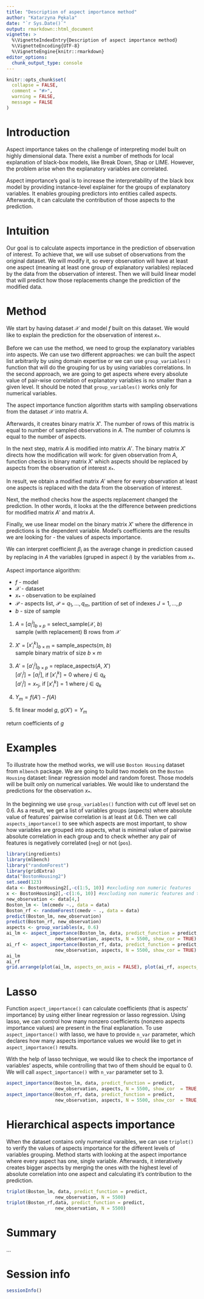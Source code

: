 ```yaml
---
title: "Description of aspect importance method"
author: "Katarzyna Pękala"
date: "`r Sys.Date()`"
output: rmarkdown::html_document
vignette: >
  %\VignetteIndexEntry{Description of aspect importance method}
  %\VignetteEncoding{UTF-8}
  %\VignetteEngine{knitr::rmarkdown}
editor_options: 
  chunk_output_type: console
---
```


```r
knitr::opts_chunk$set(
  collapse = FALSE,
  comment = "#>",
  warning = FALSE,
  message = FALSE
)
```


# Introduction

Aspect importance takes on the challenge of interpreting model built on highly dimensional data. There exist a number of methods for local explanation of black-box models, like Break Down, Shap or LIME. However, the problem arise when the explanatory variables are correlated. 

Aspect importance's goal is to increase the interpretability of the black box model by providing instance-level explainer for the groups of explanatory variables. It enables grouping predictors into entities called aspects. Afterwards, it can calculate the contribution of those aspects to the prediction.

# Intuition

Our goal is to calculate aspects importance in the prediction of observation of interest. To achieve that, we will use subset of observations from the original dataset. We will modify it, so every observation will have at least one aspect (meaning at least one group of explanatory variables) replaced by the data from the observation of interest. Then we will build linear model that will predict how those replacements change the prediction of the modified data. 

# Method

We start by having dataset $\mathcal{X}$ and model $f$ built on this dataset. We would like to explain the prediction for the observation of interest $x_*$.

Before we can use the method, we need to group the explanatory variables into aspects. We can use two different approaches: we can built the aspect list arbitrarily by using domain expertise or we can use `group_variables()` function that will do the grouping for us by using variables correlations. In the second approach, we are going to get aspects where every absolute value of pair-wise correlation of explanatory variables is no smaller than a given level. It should be noted that `group_variables()` works only for numerical variables.

The aspect importance function algorithm starts with sampling observations from the dataset $\mathcal{X}$ into matrix $A$. 

Afterwards, it creates binary matrix $X'$. The number of rows of this matrix is equal to number of sampled observations in $A$. The number of columns is equal to the number of aspects. 

In the next step, matrix $A$ is modified into matrix $A'$. The binary matrix $X'$ directs how the modification will work: for given observation from $A$, function checks in binary matrix $X'$ which aspects should be replaced by aspects from the observation of interest $x_*$. 

In result, we obtain a modified matrix $A'$ where for every observation at least one aspects is replaced with the data from the observation of interest. 

Next, the method checks how the aspects replacement changed the prediction. In other words, it looks at the the difference between predictions for modified matrix $A'$ and matrix $A$.

Finally, we use linear model on the binary matrix $X'$ where the difference in predictions is the dependent variable. Model's coefficients are the results we are looking for - the values of aspects importance.

We can interpret coefficient $\beta_i$ as the average change in prediction caused by replacing in $A$ the variables (gruped in aspect $i$) by the variables from $x_*$. 

Aspect importance algorithm: 

* $f$ - model  
* $\mathcal{X}$ - dataset  
* $x_*$ - observation to be explained   
* $\mathcal{P}$ - aspects list, $\mathcal{P} = {q_1, ..., q_m}$, partition of set of indexes $J = {1, ..., p}$  
* $b$ - size of sample  


1. $A$ = $[a_i^j]_{b \times p}$ = select\_sample($\mathcal{X}$, $b$)  
sample (with replacement) B rows from $\mathcal{X}$

2. $X'$ = $[{x'}_i^k]_{b \times m}$ = sample\_aspects($m$, $b$)  
sample binary matrix of size $b \times m$

3. $A'$ = $[{a'} _i^j]_{b\times p}$ = replace\_aspects($A$, $X'$)  
$[{a'}_i^j] = [a_i^j]$, if $[{x'}_i^k] = 0$ where $j \in q_k$  
$[{a'}_i^j] = x_{*j}$, if $[{x'}_i^k] = 1$ where $j \in q_k$  
  
4. $Y_m = f(A') - f(A)$  

5. fit linear model $g$, $g(X') = Y_m$

return coefficients of $g$ 

# Examples

To illustrate how the method works, we will use `Boston Housing` dataset from `mlbench` package. We are going to build two models on the `Boston Housing` dataset: linear regression model and random forest. Those models will be built only on numerical variables.
We would like to understand the predictions for the observation $x_*$.  

In the beginning we use `group_variables()` function with cut off level set on 0.6. As a result, we get a list of variables groups (aspects) where absolute value of features' pairwise correlation is at least at 0.6. Then we call `aspects_importance()` to see which aspects are most important, to show how variables are grouped into aspects, what is minimal value of pairwise absolute correlation in each group and to check whether any pair of features is negatively correlated (`neg`) or not (`pos`).  


```r
library(ingredients)
library(mlbench)
library("randomForest")
library(gridExtra)
data("BostonHousing2")
set.seed(123)
data <- BostonHousing2[,-c(1:5, 10)] #excluding non numeric features
x <- BostonHousing2[,-c(1:6, 10)] #excluding non numeric features and target variable
new_observation <- data[4,]
Boston_lm <- lm(cmedv ~., data = data)
Boston_rf <- randomForest(cmedv ~ ., data = data)
predict(Boston_lm, new_observation)
predict(Boston_rf, new_observation)
aspects <- group_variables(x, 0.6)
ai_lm <- aspect_importance(Boston_lm, data, predict_function = predict,
                  new_observation, aspects, N = 5500, show_cor = TRUE)
ai_rf <- aspect_importance(Boston_rf, data, predict_function = predict, 
                  new_observation, aspects, N = 5500, show_cor = TRUE)
ai_lm
ai_rf
grid.arrange(plot(ai_lm, aspects_on_axis = FALSE), plot(ai_rf, aspects_on_axis = FALSE), nrow = 1)
```


# Lasso

Function `aspect_importance()` can calculate coefficients (that is aspects' importance) by using either linear regression or lasso regression. Using lasso, we can control how many nonzero coefficients (nonzero aspects importance values) are present in the final explanation. To use `aspect_importance()` with lasso, we have to provide `n_var` parameter, which declares how many aspects importance values we would like to get in `aspect_importance()` results. 

With the help of lasso technique, we would like to check the importance of variables' aspects, while controlling that two of them should be equal to 0. We will call `aspect_importance()` with `n_var` parameter set to 3. 

 
```r
aspect_importance(Boston_lm, data, predict_function = predict,
                  new_observation, aspects, N = 5500, show_cor  = TRUE, n_var = 3)
aspect_importance(Boston_rf, data, predict_function = predict, 
                  new_observation, aspects, N = 5500, show_cor  = TRUE, n_var = 3)
```


# Hierarchical aspects importance

When the dataset contains only numerical varaibles, we can use `triplot()` to verify the values of aspects importance for the different levels of variables grouping. Method starts with looking at the aspect importance where every aspect has one, single variable. Afterwards, it interatively creates bigger aspects by merging the ones with the highest level of absolute correlation into one aspect and calculating it's contribution to the prediction.

```r
triplot(Boston_lm, data, predict_function = predict,
                  new_observation, N = 5500)
triplot(Boston_rf,data, predict_function = predict, 
                  new_observation, N = 5500)
```


# Summary
...


# Session info

```r
sessionInfo()
```

